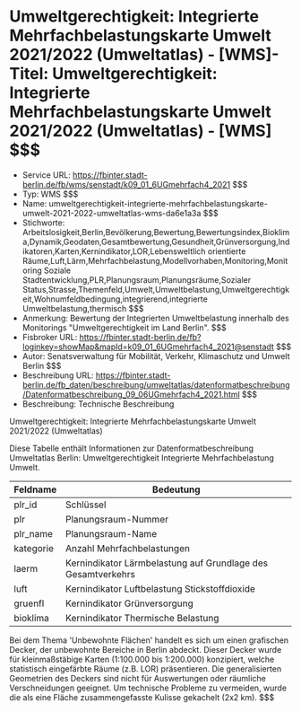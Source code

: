 # Umweltgerechtigkeit: Integrierte Mehrfachbelastungskarte Umwelt 2021/2022 (Umweltatlas) - [WMS]- Titel: Umweltgerechtigkeit: Integrierte Mehrfachbelastungskarte Umwelt 2021/2022 (Umweltatlas) - [WMS] $$$
- Service URL: https://fbinter.stadt-berlin.de/fb/wms/senstadt/k09_01_6UGmehrfach4_2021 $$$
- Typ: WMS $$$
- Name: umweltgerechtigkeit-integrierte-mehrfachbelastungskarte-umwelt-2021-2022-umweltatlas-wms-da6e1a3a $$$
- Stichworte: Arbeitslosigkeit,Berlin,Bevölkerung,Bewertung,Bewertungsindex,Bioklima,Dynamik,Geodaten,Gesamtbewertung,Gesundheit,Grünversorgung,Indikatoren,Karten,Kernindikator,LOR,Lebensweltlich orientierte Räume,Luft,Lärm,Mehrfachbelastung,Modellvorhaben,Monitoring,Monitoring Soziale Stadtentwicklung,PLR,Planungsraum,Planungsräume,Sozialer Status,Strasse,Themenfeld,Umwelt,Umweltbelastung,Umweltgerechtigkeit,Wohnumfeldbedingung,integrierend,integrierte Umweltbelastung,thermisch $$$
- Anmerkung: Bewertung der Integrierten Umweltbelastung innerhalb des Monitorings "Umweltgerechtigkeit im Land Berlin". $$$
- Fisbroker URL: https://fbinter.stadt-berlin.de/fb?loginkey=showMap&mapId=k09_01_6UGmehrfach4_2021@senstadt $$$
- Autor: Senatsverwaltung für Mobilität, Verkehr, Klimaschutz und Umwelt Berlin $$$
- Beschreibung URL: https://fbinter.stadt-berlin.de/fb_daten/beschreibung/umweltatlas/datenformatbeschreibung/Datenformatbeschreibung_09_06UGmehrfach4_2021.html $$$
- Beschreibung: Technische Beschreibung 

Umweltgerechtigkeit: Integrierte Mehrfachbelastungskarte Umwelt 2021/2022 (Umweltatlas)

Diese Tabelle enthält Informationen zur Datenformatbeschreibung Umweltatlas Berlin: Umweltgerechtigkeit Integrierte Mehrfachbelastung Umwelt.

| Feldname  | Bedeutung                                                    |
| --------- | ------------------------------------------------------------ |
| plr\_id   | Schlüssel                                                    |
| plr       | Planungsraum-Nummer                                          |
| plr\_name | Planungsraum-Name                                            |
| kategorie | Anzahl Mehrfachbelastungen                                   |
| laerm     | Kernindikator Lärmbelastung auf Grundlage des Gesamtverkehrs |
| luft      | Kernindikator Luftbelastung Stickstoffdioxide                |
| gruenfl   | Kernindikator Grünversorgung                                 |
| bioklima  | Kernindikator Thermische Belastung                           |

Bei dem Thema 'Unbewohnte Flächen' handelt es sich um einen grafischen Decker, der unbewohnte Bereiche in Berlin abdeckt. Dieser Decker wurde für kleinmaßstäbige Karten (1:100.000 bis 1:200.000) konzipiert, welche statistisch eingefärbte Räume (z.B. LOR) präsentieren. Die generalisierten Geometrien des Deckers sind nicht für Auswertungen oder räumliche Verschneidungen geeignet. Um technische Probleme zu vermeiden, wurde die als eine Fläche zusammengefasste Kulisse gekachelt (2x2 km). $$$
